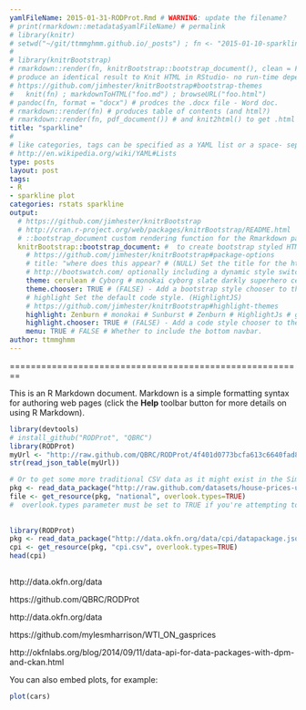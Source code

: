```yaml
---
yamlFileName: 2015-01-31-RODProt.Rmd # WARNING: update the filename?
# print(rmarkdown::metadata$yamlFileName) # permalink
# library(knitr)
# setwd("~/git/ttmmghmm.github.io/_posts") ; fn <- "2015-01-10-sparkline.Rmd" ; knit(fn)  # to get the .md file 
#
# library(knitrBootstrap)
# rmarkdown::render(fn, knitrBootstrap::bootstrap_document(), clean = FALSE) # no md?
# produce an identical result to Knit HTML in RStudio- no run-time dependency on RStudio
# https://github.com/jimhester/knitrBootstrap#bootstrap-themes
#   knit(fn) ; markdownToHTML("foo.md") ; browseURL("foo.html")
# pandoc(fn, format = "docx") # prodces the .docx file - Word doc.
# rmarkdown::render(fn) # produces table of contents (and html?)
# rmarkdown::render(fn, pdf_document()) # and knit2html() to get .html from .md
title: "sparkline"
#
# like categories, tags can be specified as a YAML list or a space- separated string.
# http://en.wikipedia.org/wiki/YAML#Lists
type: posts
layout: post
tags:
- R
- sparkline plot
categories: rstats sparkline
output:
  # https://github.com/jimhester/knitrBootstrap
  # http://cran.r-project.org/web/packages/knitrBootstrap/README.html
  # ::bootstrap_document custom rendering function for the Rmarkdown package.
  knitrBootstrap::bootstrap_document: #  to create bootstrap styled HTML reports - not .md
    # https://github.com/jimhester/knitrBootstrap#package-options
    # title: "where does this appear? # (NULL) Set the title for the html document
    # http://bootswatch.com/ optionally including a dynamic style switch.
    theme: cerulean # Cyborg # monokai cyborg slate darkly superhero cerulean 
    theme.chooser: TRUE # (FALSE) - Add a bootstrap style chooser to the page.
    # highlight Set the default code style. (HighlightJS)
    # https://github.com/jimhester/knitrBootstrap#highlight-themes
    highlight: Zenburn # monokai # Sunburst # Zenburn # HighlightJs # google code 
    highlight.chooser: TRUE # (FALSE) - Add a code style chooser to the page.
    menu: TRUE # FALSE # Whether to include the bottom navbar.
author: ttmmghmm
---
```


========================================================

This is an R Markdown document. Markdown is a simple formatting syntax for authoring web pages (click the **Help** toolbar button for more details on using R Markdown).
```r
library(devtools)
# install_github("RODProt", "QBRC")
library(RODProt)
myUrl <- "http://raw.github.com/QBRC/RODProt/4f401d0773bcfa613c6640fad8cce356b28ecf95/inst/extdata/mixed.json"
str(read_json_table(myUrl))
```

```r
# Or to get some more traditional CSV data as it might exist in the Simple Data Format:
pkg <- read_data_package("http://raw.github.com/datasets/house-prices-us/0b5042bbe9a2c2537a3bd708287321396b534710/datapackage.json")
file <- get_resource(pkg, "national", overlook.types=TRUE)
#  overlook.types parameter must be set to TRUE if you're attempting to load a file that has an unsupported data type (such as date)
 
 
library(RODProt)
pkg <- read_data_package("http://data.okfn.org/data/cpi/datapackage.json")
cpi <- get_resource(pkg, "cpi.csv", overlook.types=TRUE)
head(cpi)
 
```


http://data.okfn.org/data
 
https://github.com/QBRC/RODProt
 
http://data.okfn.org/data 
 
https://github.com/mylesmharrison/WTI_ON_gasprices
 
http://okfnlabs.org/blog/2014/09/11/data-api-for-data-packages-with-dpm-and-ckan.html
 

You can also embed plots, for example:

```r
plot(cars)
```

